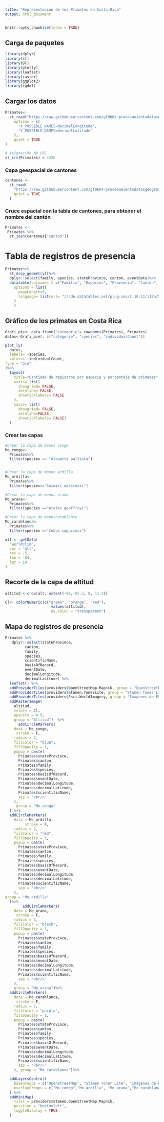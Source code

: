 ```yaml
---
title: "Representación de los Primates en Costa Rica"
output: html_document
---
```


```r
knitr::opts_chunk$set(echo = TRUE)
```

## Carga de paquetes
```r
library(dplyr)
library(sf)
library(DT)
library(plotly)
library(leaflet)
library(raster)
library(ggplot2)
library(rgdal)
```


## Cargar los datos
```r
Primates<-
  st_read("https://raw.githubusercontent.com/gf0604-procesamientodatosgeograficos/2021i-datos/main/gbif/primates-cr-registros.csv",
    options = c(
      "X_POSSIBLE_NAMES=decimalLongitude",
      "Y_POSSIBLE_NAMES=decimalLatitude"
    ),
    quiet = TRUE
)

# Asignación de CRS
st_crs(Primates) = 4326

```

### Capa geespacial de cantones
```r
cantones <-
  st_read(
    "https://raw.githubusercontent.com/gf0604-procesamientodatosgeograficos/2021i-datos/main/ign/delimitacion-territorial-administrativa/cr_cantones_simp_wgs84.geojson",
    quiet = TRUE
  )
```

### Cruce espacial con la tabla de cantones, para obtener el nombre del cantón

```r
Primates <- 
 Primates %>%
  st_join(cantones["canton"])
```

# Tabla de registros de presencia
```r
Primates%>%
  st_drop_geometry()%>% 
  dplyr::select(family, species, stateProvince, canton, eventDate)%>%
  datatable(colnames = c("Familia", "Especies", "Provincia", "Cantón", "Fecha"),
    options = list(
      pageLength=5,
      language= list(url= "//cdn.datatables.net/plug-ins/1.10.11/i18n/Spanish.json")
    )
    )
```

## Gráfico de los primates en Costa Rica
```r
Grafi_pie<- data.frame("categorie"= rownames(Primates), Primates)
datos<-Grafi_pie[, c("categorie", "species", "individualCount")]

plot_ly(
  datos,
  labels= ~species,
  values= ~individualCount,
type = "pie"
)%>%
  layout(
    title="Cantidad de registros por especie y porcentaje de primates",
    xaxis= list(
      showgried= FALSE,
      zeroline= FALSE, 
      showticklabels= FALSE
    ),
    yaxis= list(
      showgried= FALSE,
      zeroline=FALSE,
      showticklabels= FALSE)
  )
```
### Crear las capas 

```r
#Crear la capa de monos congo
Mo_congo<-
  Primates%>%
  filter(species == "Alouatta palliata")


#Crear la capa de monos ardilla
Mo_ardilla<-
  Primates%>%
  filter(species=="Saimiri oerstedii")

#Crear la capa de monos araña
Mo_arana<- 
  Primates%>%
  filter(species =="Atales geoffroyi")

#Crear la capa de monoscarablanca
Mo_carablanca<- 
  Primates%>%
  filter(species =="Cebus capucinus")


```

```r
alt <- getData(
  "worldclim",
  var = "alt",
  res = .5,
  lon = -84,
  lat = 10
)
```

## Recorte de la capa de altitud

```r
altitud <-crop(alt, extent(-86,-82.3, 8, 11.3)) 

Cl<- colorNumeric(c("green", "orange", "red"),
                     values(altitud),
                     na.color = "transparent")

```

## Mapa de registros de presencia
```r
Primates %>%
   dplyr::select(stateProvince,
         canton,
         family,
         species,
         scientificName,
         basisOfRecord,
         eventDate,
         decimalLongitude,
         decimalLatitude) %>%
  leaflet() %>%
  addProviderTiles(providers$OpenStreetMap.Mapnik, group = "OpenStreetMap") %>%
  addProviderTiles(providers$Stamen.TonerLite, group = "Stamen Toner Lite") %>%
  addProviderTiles(providers$Esri.WorldImagery, group = "Imagenes de ESRI") %>%
  addRasterImage(
    altitud, 
    colors = Cl, 
    opacity = 0.9,
    group = "Altitud")  %>%
      addCircleMarkers(
    data = Mo_congo,
     stroke = F,
    radius = 2,
    fillColor = "blue",
    fillOpacity = 1,
    popup = paste(
      Primates$stateProvince,
      Primates$canton,
      Primates$family,
      Primates$species,
      Primates$basisOfRecord,
      Primates$eventDate,
      Primates$decimalLongitude,
      Primates$decimalLatitude,
      Primates$scientificName,
      sep = '<br/>'
    ),
     group = "Mo_congo"
  ) %>%
  addCircleMarkers(
    data = Mo_ardilla,
         stroke = F,
    radius = 2,
    fillColor = "red",
    fillOpacity = 1,
    popup = paste(
      Primates$stateProvince,
      Primates$canton,
      Primates$family,
      Primates$species,
      Primates$basisOfRecord,
      Primates$eventDate,
      Primates$decimalLongitude,
      Primates$decimalLatitude,
      Primates$scientificName,
      sep = '<br/>'
    ),
group = "Mo_ardilla"
  )%>%
        addCircleMarkers(
    data = Mo_arana,
     stroke = F,
    radius = 5,
    fillColor = "black",
    fillOpacity = 1,
    popup = paste(
      Primates$stateProvince,
      Primates$canton,
      Primates$family,
      Primates$species,
      Primates$basisOfRecord,
      Primates$eventDate,
      Primates$decimalLongitude,
      Primates$decimalLatitude,
      Primates$scientificName,
      sep = '<br/>'
    ),
    group = "Mo_arana")%>%
  addCircleMarkers(
    data = Mo_carablanca,
     stroke = F,
    radius = 2,
    fillColor = "purple",
    fillOpacity = 1,
    popup = paste(
      Primates$stateProvince,
      Primates$canton,
      Primates$family,
      Primates$species,
      Primates$basisOfRecord,
      Primates$eventDate,
      Primates$decimalLongitude,
      Primates$decimalLatitude,
      Primates$scientificName,
      sep = '<br/>'
    ), group = "Mo_carablanca")%>%

  addLayersControl(
    baseGroups = c("OpenStreetMap", "Stamen Toner Lite", "Imágenes de ESRI"),
    overlayGroups = c("Mo_congo","Mo_ardilla", "Mo_arana","Mo_carablanca", "Altitud")
  ) %>%
  addMiniMap(
    tiles = providers$Stamen.OpenStreetMap.Mapnik,
    position = "bottomleft",
    toggleDisplay = TRUE
  )
```
